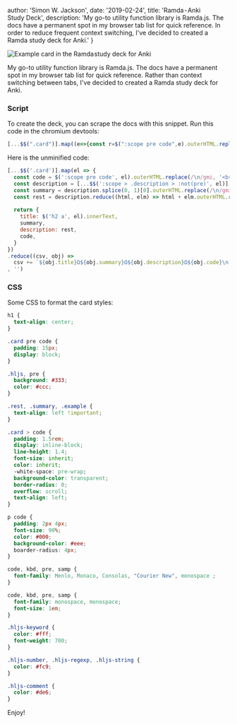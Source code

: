 
  author: 'Simon W. Jackson',
  date: '2019-02-24',
  title: 'Ramda - Anki Study Deck',
  description:
    'My go-to utility function library is Ramda.js. The docs have a permanent spot in my browser tab list for quick reference. In order to reduce frequent context switching, I\'ve decided to created a Ramda study deck for Anki.'
}


<Image src={screenshot} alt="Example card in the Ramda study deck for Anki" />

My go-to utility function library is Ramda.js. The docs have a permanent spot in my browser tab list for quick reference. Rather than context switching between tabs, I've decided to created a Ramda study deck for Anki.


### Script

To create the deck, you can scrape the docs with this snippet. Run this code in the chromium devtools:

```js
[...$$(".card")].map((e=>{const r=$(":scope pre code",e).outerHTML.replace(/\n/gim,"<br>"),c=[...$$(":scope > .description > :not(pre)",e)],t=c.splice(0,1)[0].outerHTML.replace(/\n/gim," "),i=c.reduce(((e,r)=>e+r.outerHTML.replace(/\n/gim," ")),"");return{title:$("h2 a",e).innerText,summary:t,description:i,code:r}})).reduce(((e,r)=>e+`${r.title}Ω${r.summary}Ω${r.description}Ω${r.code}\n`),"");
```

Here is the unminified code:

```js
[...$$('.card')].map(el => {
  const code = $(':scope pre code', el).outerHTML.replace(/\n/gmi, '<br>');
  const description = [...$$(':scope > .description > :not(pre)', el)];
  const summary = description.splice(0, 1)[0].outerHTML.replace(/\n/gmi, ' ');
  const rest = description.reduce((html, elm) => html + elm.outerHTML.replace(/\n/gmi, ' '), '');
  
  return {
    title: $('h2 a', el).innerText,
    summary,
    description: rest,
    code,
  }
})
.reduce((csv, obj) =>
  csv += `${obj.title}Ω${obj.summary}Ω${obj.description}Ω${obj.code}\n`
, '')
```

### CSS

Some CSS to format the card styles:

```css
h1 {
  text-align: center;
}

.card pre code {
  padding: 15px;
  display: block;
}

.hljs, pre {
  background: #333;
  color: #ccc;
}

.rest, .summary, .example {
  text-align: left !important;
}

.card > code {
  padding: 1.5rem;
  display: inline-block;
  line-height: 1.4;
  font-size: inherit;
  color: inherit;
  -white-space: pre-wrap;
  background-color: transparent;
  border-radius: 0;
  overflow: scroll;
  text-align: left;
}

p code {
  padding: 2px 4px;
  font-size: 90%;
  color: #000;
  background-color: #eee;
  boarder-radius: 4px;
}

code, kbd, pre, samp {
  font-family: Menlo, Monaco, Consolas, "Courier New", monospace ;
}

code, kbd, pre, samp {
  font-family: monospace, monospace;
  font-size: 1em;
}

.hljs-keyword {
  color: #fff;
  font-weight: 700;
}

.hljs-number, .hljs-regexp, .hljs-string {
  color: #fc9;
}

.hljs-comment {
  color: #de6;
}
```

Enjoy!
